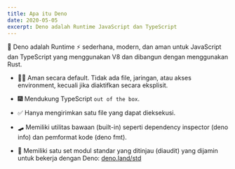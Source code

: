 ```yaml
---
title: Apa itu Deno
date: 2020-05-05
excerpt: Deno adalah Runtime JavaScript dan TypeScript
---
```


🦕 Deno adalah Runtime ⚡ sederhana, modern, dan aman untuk JavaScript dan TypeScript 
yang menggunakan V8 dan dibangun dengan menggunakan Rust.

- 🤷‍♂️ Aman secara default. Tidak ada file, jaringan, atau akses environment, kecuali jika diaktifkan secara eksplisit.

- 🎆 Mendukung TypeScript `out of the box`.

- ✅ Hanya mengirimkan satu file yang dapat dieksekusi.

- 🛹 Memiliki utilitas bawaan (built-in) seperti dependency inspector (deno info) dan pemformat kode (deno fmt).

- 🚓 Memiliki satu set modul standar yang ditinjau (diaudit) yang dijamin untuk bekerja dengan Deno: [deno.land/std](https://deno.land/std)